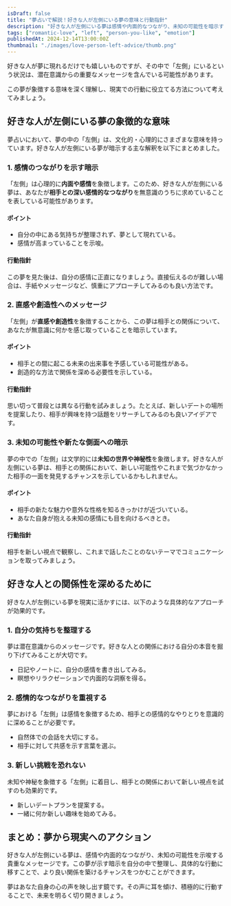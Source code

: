 ```yaml
---
isDraft: false
title: "夢占いで解説！好きな人が左側にいる夢の意味と行動指針"
description: "好きな人が左側にいる夢は感情や内面的なつながり、未知の可能性を暗示する特別なシンボル。夢占いを通じて、その意味と日常での行動指針を詳しく解説します。"
tags: ["romantic-love", "left", "person-you-like", "emotion"]
publishedAt: 2024-12-14T13:00:00Z
thumbnail: "./images/love-person-left-advice/thumb.png"
---
```


好きな人が夢に現れるだけでも嬉しいものですが、その中で「左側」にいるという状況は、潜在意識からの重要なメッセージを含んでいる可能性があります。

この夢が象徴する意味を深く理解し、現実での行動に役立てる方法について考えてみましょう。

<TableOfContents />

<AdUnit />

## 好きな人が左側にいる夢の象徴的な意味

夢占いにおいて、夢の中の「左側」は、文化的・心理的にさまざまな意味を持っています。好きな人が左側にいる夢が暗示する主な解釈を以下にまとめました。

### 1. 感情のつながりを示す暗示

「左側」は心理的に<strong>内面や感情</strong>を象徴します。このため、好きな人が左側にいる夢は、あなたが<strong>相手との深い感情的なつながり</strong>を無意識のうちに求めていることを表している可能性があります。

#### ポイント

- 自分の中にある気持ちが整理されず、夢として現れている。
- 感情が高まっていることを示唆。

#### 行動指針

この夢を見た後は、自分の感情に正直になりましょう。直接伝えるのが難しい場合は、手紙やメッセージなど、慎重にアプローチしてみるのも良い方法です。

### 2. 直感や創造性へのメッセージ

「左側」が<strong>直感や創造性</strong>を象徴することから、この夢は相手との関係について、あなたが無意識に何かを感じ取っていることを暗示しています。

#### ポイント

- 相手との間に起こる未来の出来事を予感している可能性がある。
- 創造的な方法で関係を深める必要性を示している。

#### 行動指針

思い切って普段とは異なる行動を試みましょう。たとえば、新しいデートの場所を提案したり、相手が興味を持つ話題をリサーチしてみるのも良いアイデアです。

### 3. 未知の可能性や新たな側面への暗示

夢の中での「左側」は文学的には<strong>未知の世界や神秘性</strong>を象徴します。好きな人が左側にいる夢は、相手との関係において、新しい可能性やこれまで気づかなかった相手の一面を発見するチャンスを示しているかもしれません。

#### ポイント

- 相手の新たな魅力や意外な性格を知るきっかけが近づいている。
- あなた自身が抱える未知の感情にも目を向けるべきとき。

#### 行動指針

相手を新しい視点で観察し、これまで話したことのないテーマでコミュニケーションを取ってみましょう。

<AdUnit />

## 好きな人との関係性を深めるために

好きな人が左側にいる夢を現実に活かすには、以下のような具体的なアプローチが効果的です。

### 1. 自分の気持ちを整理する

夢は潜在意識からのメッセージです。好きな人との関係における自分の本音を掘り下げてみることが大切です。

- 日記やノートに、自分の感情を書き出してみる。
- 瞑想やリラクゼーションで内面的な洞察を得る。

### 2. 感情的なつながりを重視する

夢における「左側」は感情を象徴するため、相手との感情的なやりとりを意識的に深めることが必要です。

- 自然体での会話を大切にする。
- 相手に対して共感を示す言葉を選ぶ。

### 3. 新しい挑戦を恐れない

未知や神秘を象徴する「左側」に着目し、相手との関係において新しい視点を試すのも効果的です。

- 新しいデートプランを提案する。
- 一緒に何か新しい趣味を始めてみる。

<AdUnit />

## まとめ：夢から現実へのアクション

好きな人が左側にいる夢は、感情や内面的なつながり、未知の可能性を示唆する貴重なメッセージです。この夢が示す暗示を自分の中で整理し、具体的な行動に移すことで、より良い関係を築けるチャンスをつかむことができます。

夢はあなた自身の心の声を映し出す鏡です。その声に耳を傾け、積極的に行動することで、未来を明るく切り開きましょう。
